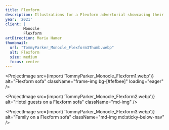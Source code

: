 ```yaml
---
title: Flexform
description: Illustrations for a Flexform advertorial showcasing their Groundpiece sofa in both hospitality and residential contexts.
year: '2021'
client: |
        Monocle
        Flexform
artDirection: Maria Hamer
thumbnail:
  url: "TommyParker_Monocle_Flexform3Thumb.webp"
  alt: Flexform
  size: medium
  focus: center
---
```


<ProjectImage
  src={import('TommyParker_Monocle_Flexform1.webp')}
  alt="Flexform sofa"
  className="frame-img bg-[#fefbee]"
  loading="eager"
/>

<ProjectImage
  src={import('TommyParker_Monocle_Flexform2.webp')}
  alt="Hotel guests on a Flexform sofa"
  className="md-img"
/>

<ProjectImage
  src={import('TommyParker_Monocle_Flexform3.webp')}
  alt="Family on a Flexform sofa"
  className="md-img md:sticky-below-nav"
/>